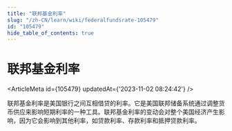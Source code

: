 ```yaml
---
title: "联邦基金利率"
slug: "/zh-CN/learn/wiki/federalfundsrate-105479"
id: "105479"
hide_table_of_contents: true
---
```



<Breadcrumbs current="联邦基金利率" />

# 联邦基金利率

<ArticleMeta id={105479} updatedAt={'2023-11-02 08:24:42'} />
<div className='border-solid border-b border-t-0 my-4 border-[var(--ifm-color-gray-300)]' />

联邦基金利率是美国银行之间互相借贷的利率。它是美国联邦储备系统通过调整货币供应来影响短期利率的一种工具。联邦基金利率的变动会对整个美国经济产生影响，因为它会影响到其他利率，如贷款利率、存款利率和抵押贷款利率。
